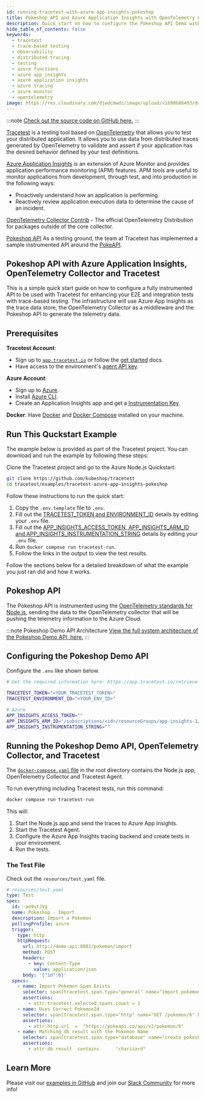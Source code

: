 ```yaml
---
id: running-tracetest-with-azure-app-insights-pokeshop
title: Pokeshop API and Azure Application Insights with OpenTelemetry Collector
description: Quick start on how to configure the Pokeshop API Demo with OpenTelemetry traces, Azure Application Insights as a trace data store, including the OpenTelemetry Collector, and Tracetest for enhancing your E2E and integration tests with trace-based testing.
hide_table_of_contents: false
keywords:
  - tracetest
  - trace-based testing
  - observability
  - distributed tracing
  - testing
  - azure functions
  - azure app insights
  - azure application insights
  - azure tracing
  - azure monitor
  - opentelemetry
image: https://res.cloudinary.com/djwdcmwdz/image/upload/v1698686403/docs/Blog_Thumbnail_14_rsvkmo.jpg
---
```


:::note
[Check out the source code on GitHub here.](https://github.com/kubeshop/tracetest/tree/main/examples/tracetest-azure-app-insights-pokeshop)
:::

[Tracetest](https://tracetest.io/) is a testing tool based on [OpenTelemetry](https://opentelemetry.io/) that allows you to test your distributed application. It allows you to use data from distributed traces generated by OpenTelemetry to validate and assert if your application has the desired behavior defined by your test definitions.

[Azure Application Insights](https://learn.microsoft.com/en-us/azure/azure-monitor/app/app-insights-overview) is an extension of Azure Monitor and provides application performance monitoring (APM) features. APM tools are useful to monitor applications from development, through test, and into production in the following ways:

- Proactively understand how an application is performing.
- Reactively review application execution data to determine the cause of an incident.

[OpenTelemetry Collector Contrib](https://github.com/open-telemetry/opentelemetry-collector-contrib) - The official OpenTelemetry Distribution for packages outside of the core collector.

[Pokeshop API](https://docs.tracetest.io/live-examples/pokeshop/overview) As a testing ground, the team at Tracetest has implemented a sample instrumented API around the [PokeAPI](https://pokeapi.co/).

## Pokeshop API with Azure Application Insights, OpenTelemetry Collector and Tracetest

This is a simple quick start guide on how to configure a fully instrumented API to be used with Tracetest for enhancing your E2E and integration tests with trace-based testing. The infrastructure will use Azure App Insights as the trace data store, the OpenTelemetry Collector as a middleware and the Pokeshop API to generate the telemetry data.

## Prerequisites

**Tracetest Account**:

- Sign up to [`app.tracetest.io`](https://app.tracetest.io) or follow the [get started](/getting-started/overview) docs.
- Have access to the environment's [agent API key](https://app.tracetest.io/retrieve-token).

**Azure Account**:

- Sign up to [Azure](https://azure.microsoft.com/en-us).
- Install [Azure CLI](https://learn.microsoft.com/en-us/cli/azure/install-azure-cli).
- Create an Application Insights app and get a [Instrumentation Key](https://learn.microsoft.com/en-us/azure/bot-service/bot-service-resources-app-insights-keys?view=azure-bot-service-4.0).

**Docker**: Have [Docker](https://docs.docker.com/get-docker/) and [Docker Compose](https://docs.docker.com/compose/install/) installed on your machine.

## Run This Quckstart Example

The example below is provided as part of the Tracetest project. You can download and run the example by following these steps:

Clone the Tracetest project and go to the Azure Node.js Quickstart:

```bash
git clone https://github.com/kubeshop/tracetest
cd tracetest/examples/tracetest-azure-app-insights-pokeshop
```

Follow these instructions to run the quick start:

1. Copy the `.env.template` file to `.env`.
2. Fill out the [TRACETEST_TOKEN and ENVIRONMENT_ID](https://app.tracetest.io/retrieve-token) details by editing your `.env` file.
3. Fill out the [APP_INSIGHTS_ACCESS_TOKEN, APP_INSIGHTS_ARM_ID and APP_INSIGHTS_INSTRUMENTATION_STRING](https://learn.microsoft.com/en-us/azure/azure-monitor/app/sdk-connection-string?tabs=dotnet5#find-your-connection-string) details by editing your `.env` file.
4. Run `docker compose run tracetest-run`.
5. Follow the links in the output to view the test results.

Follow the sections below for a detailed breakdown of what the example you just ran did and how it works.

## Pokeshop API

The Pokeshop API is instrumented using the [OpenTelemetry standards for Node.js](https://opentelemetry.io/docs/instrumentation/js/getting-started/nodejs/), sending the data to the OpenTelemetry collector that will be pushing the telemetry information to the Azure Cloud.

:::note Pokeshop Demo API Architecture
[View the full system architecture of the Pokeshop Demo API, here.](/live-examples/pokeshop/overview)
:::

## Configuring the Pokeshop Demo API

Configure the `.env` like shown below.

```bash
# Get the required information here: https://app.tracetest.io/retrieve-token

TRACETEST_TOKEN="<YOUR_TRACETEST_TOKEN>"
TRACETEST_ENVIRONMENT_ID="<YOUR_ENV_ID>"

# Azure
APP_INSIGHTS_ACCESS_TOKEN=""
APP_INSIGHTS_ARM_ID="/subscriptions/<id>/resourceGroups/app-insights-1/providers/microsoft.insights/components/<name>"
APP_INSIGHTS_INSTRUMENTATION_STRING=""
```

## Running the Pokeshop Demo API, OpenTelemetry Collector, and Tracetest

The [`docker-compose.yaml` file](https://github.com/kubeshop/tracetest/blob/main/examples/tracetest-azure-app-insights-pokeshop/docker-compose.yaml) in the root directory contains the Node.js app, OpenTelemetry Collector and Tracetest Agent.

To run everything including Tracetest tests, run this command:

```bash
docker compose run tracetest-run
```

This will:
1. Start the Node.js app and send the traces to Azure App Insights.
2. Start the Tracetest Agent.
3. Configure the Azure App Insights tracing backend and create tests in your environment.
4. Run the tests.

### The Test File

Check out the `resources/test.yaml` file.

```yaml
# resources/test.yaml
type: Test
spec:
  id: -ao9stJVg
  name: Pokeshop - Import
  description: Import a Pokemon
  pollingProfile: azure
  trigger:
    type: http
    httpRequest:
      url: http://demo-api:8081/pokemon/import
      method: POST
      headers:
        - key: Content-Type
          value: application/json
      body: '{"id":6}'
  specs:
    - name: Import Pokemon Span Exists
      selector: span[tracetest.span.type="general" name="import pokemon"]
      assertions:
        - attr:tracetest.selected_spans.count = 1
    - name: Uses Correct PokemonId
      selector: span[tracetest.span.type="http" name="GET /pokemon/6" http.method="GET"]
      assertions:
        - attr:http.url  =  "https://pokeapi.co/api/v2/pokemon/6"
    - name: Matching db result with the Pokemon Name
      selector: span[tracetest.span.type="database" name="create pokeshop.pokemon"]:first
      assertions:
        - attr:db.result  contains      "charizard"
```

## Learn More

Please visit our [examples in GitHub](https://github.com/kubeshop/tracetest/tree/main/examples) and join our [Slack Community](https://dub.sh/tracetest-community) for more info!
